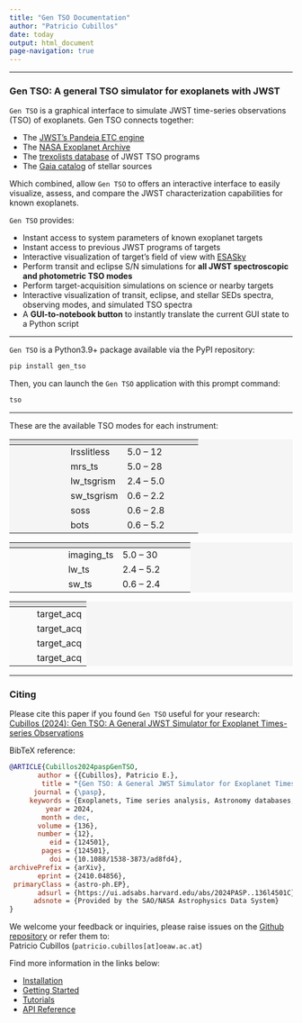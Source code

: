 ```yaml
---
title: "Gen TSO Documentation"
author: "Patricio Cubillos"
date: today
output: html_document
page-navigation: true
---
```


---

### Gen TSO: A general TSO simulator for exoplanets with JWST

`Gen TSO` is a graphical interface to simulate JWST time-series
observations (TSO) of exoplanets.  Gen TSO connects together:

- The [JWST's Pandeia ETC engine](https://outerspace.stsci.edu/display/PEN/Pandeia+Engine+News)
- The [NASA Exoplanet Archive](https://exoplanetarchive.ipac.caltech.edu/)
- The [trexolists database](https://www.stsci.edu/~nnikolov/TrExoLiSTS/JWST/trexolists.html) of JWST TSO programs
- The [Gaia catalog](https://gea.esac.esa.int/archive/) of stellar sources

Which combined, allow `Gen TSO` to offers an interactive interface to easily
visualize, assess, and compare the JWST characterization capabilities
for known exoplanets.

`Gen TSO` provides:

- Instant access to system parameters of known exoplanet targets
- Instant access to previous JWST programs of targets
- Interactive visualization of target's field of view with [ESASky](https://sky.esa.int/esasky/)
- Perform transit and eclipse S/N simulations for **all JWST spectroscopic and photometric TSO modes**
- Perform target-acquisition simulations on science or nearby targets
- Interactive visualization of transit, eclipse, and stellar SEDs spectra, observing modes, and simulated TSO spectra
- A **GUI-to-notebook button** to instantly translate the current GUI state to a Python script

---

`Gen TSO` is a Python3.9+ package available via the PyPI repository:

```bash
pip install gen_tso
```

Then, you can launch the `Gen TSO` application with this prompt command:
```bash
tso
```

---

These are the available TSO modes for each instrument:


```{=html}

<table style="background-color: #f5f5f5; border-collapse: collapse; width: 100%;">

  <colgroup>
    <col style="width: 30%;">
    <col style="width: 30%;">
    <col style="width: 40%;">
  </colgroup>

  <thead style="background-color: #e0e0e0;">
    <tr>
      <th><span data-qmd="Instrument"></span></th>
      <th><span data-qmd="Spectroscopy modes"></span></th>
      <th><span data-qmd="Wavelength range (&mu;m)"></span></th>
    </tr>
  </thead>

  <tbody>
    <tr>
        <td rowspan="2"><span data-qmd="__miri__"></span></td>
        <td>lrsslitless</td> <td>5.0 &#8211; 12</td>
    </tr>
    <tr>
        <td>mrs_ts</td> <td>5.0 &#8211; 28</td>
    </tr>
    <tr>
        <td rowspan="2"><span data-qmd="__nircam__"></span></td>
        <td>lw_tsgrism</td> <td>2.4 &#8211; 5.0</td>
    </tr>
    <tr>
        <td>sw_tsgrism</td> <td>0.6 &#8211; 2.2</td>
    </tr>
    <tr>
        <td><span data-qmd="__niriss__"></span></td> <td>soss</td> <td>0.6 &#8211; 2.8</td>
    </tr>

    <tr>
        <td><span data-qmd="__nirspec__"></span></td> <td>bots</td> <td>0.6 &#8211; 5.2</td>
    </tr>
  </tbody>
</table>
```

```{=html}
<table style="background-color: #f5f5f5; border-collapse: collapse;">

  <colgroup>
    <col style="width: 30%;">
    <col style="width: 30%;">
    <col style="width: 40%;">
  </colgroup>

  <thead style="background-color: #e0e0e0;">
    <tr>
      <th><span data-qmd="Instrument"></span></th>
      <th><span data-qmd="Photometry modes"></span></th>
      <th><span data-qmd="Wavelength range (&mu;m)"></span></th>
    </tr>
  </thead>

  <tbody style="background-color: #fafafa;">
    <tr>
        <td><span data-qmd="__miri__"></span></td> <td>imaging_ts</td> <td>5.0 &#8211; 30</td>
    </tr>
    <tr>
        <td rowspan="2"><span data-qmd="__nircam__"></span></td>
        <td>lw_ts</td> <td>2.4 &#8211; 5.2</td>
    </tr>
    <tr>
        <td>sw_ts</td> <td>0.6 &#8211; 2.4</td>
    </tr>
  </tbody>
</table>
```

```{=html}
<table style="background-color: #f5f5f5; border-collapse: collapse;">

  <colgroup>
    <col style="width: 30%;">
    <col style="width: 70%;">
  </colgroup>

  <thead style="background-color: #e0e0e0;">
    <tr>
      <th><span data-qmd="Instrument"></span></th>
      <th><span data-qmd="Acquisition modes"></span></th>
    </tr>
  </thead>

  <tbody style="background-color: #fafafa;">
    <tr>
        <td><span data-qmd="__miri__"></span></td> <td>target_acq</td>
    </tr>
    <tr>
        <td><span data-qmd="__nircam__"></span></td><td>target_acq</td>
    </tr>
    <tr>
        <td><span data-qmd="__niriss__"></span></td> <td>target_acq</td>
    </tr>

    <tr>
        <td><span data-qmd="__nirspec__"></span></td> <td>target_acq</td>
    </tr>
  </tbody>
</table>
```


---

### Citing

Please cite this paper if you found ``Gen TSO`` useful for your research: <br>
  [Cubillos (2024): Gen TSO: A General JWST Simulator for Exoplanet Times-series Observations](https://ui.adsabs.harvard.edu/abs/2024PASP..136l4501C)


BibTeX reference:

```bibtex
@ARTICLE{Cubillos2024paspGenTSO,
       author = {{Cubillos}, Patricio E.},
        title = "{Gen TSO: A General JWST Simulator for Exoplanet Times-series Observations}",
      journal = {\pasp},
     keywords = {Exoplanets, Time series analysis, Astronomy databases, 498, 1916, 83, Astrophysics - Earth and Planetary Astrophysics, Astrophysics - Instrumentation and Methods for Astrophysics},
         year = 2024,
        month = dec,
       volume = {136},
       number = {12},
          eid = {124501},
        pages = {124501},
          doi = {10.1088/1538-3873/ad8fd4},
archivePrefix = {arXiv},
       eprint = {2410.04856},
 primaryClass = {astro-ph.EP},
       adsurl = {https://ui.adsabs.harvard.edu/abs/2024PASP..136l4501C},
      adsnote = {Provided by the SAO/NASA Astrophysics Data System}
}
```

We welcome your feedback or inquiries, please raise issues on the [Github repository](https://github.com/pcubillos/gen_tso/issues) or refer them to: <br>
Patricio Cubillos (`patricio.cubillos[at]oeaw.ac.at`)

Find more information in the links below:

- [Installation](install.qmd)
- [Getting Started](get_started.qmd)
- [Tutorials](tutorials.qmd)
- [API Reference](api)

